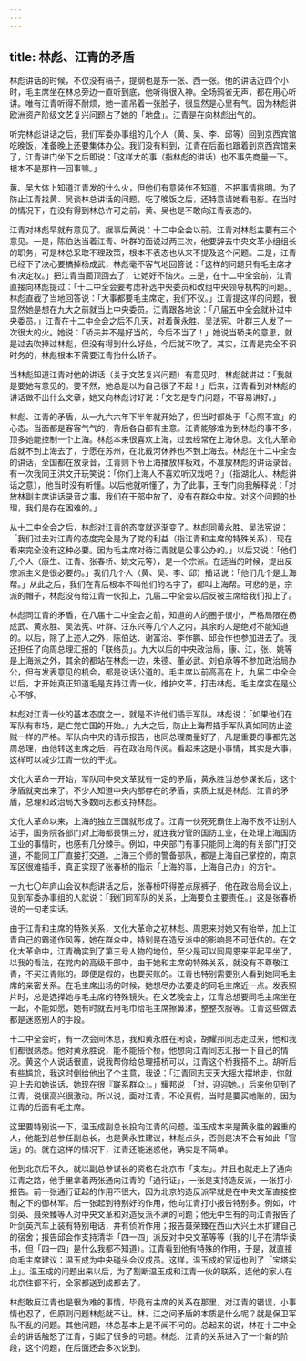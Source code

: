 ```yaml
---
---
---
```

title: 林彪、江青的矛盾
---




林彪讲话的时候，不仅没有稿子，提纲也是东一张、西一张。他的讲话近四个小时，毛主席坐在林总旁边一直听到底，他听得很入神。全场鸦雀无声，都在用心听讲。唯有江青听得不耐烦，她一直吊着一张脸子，很显然是心里有气。因为林彪讲欧洲资产阶级文艺复兴问题占了她的「地盘」。江青是在向林彪出气的。

听完林彪讲话之后，我们军委办事组的几个人（黄、吴、李、邱等）回到京西宾馆吃晚饭，准备晚上还要集体办公。我们没有料到，江青在后面也跟着到京西宾馆来了，江青进门坐下之后即说：「这样大的事（指林彪的讲话）也不事先商量一下。根本不是那样一回事嘛。」

黄、吴大体上知道江青发的什么火，但他们有意装作不知道，不把事情挑明。为了防止江青找黄、吴谈林总讲话的问题，吃了晚饭之后，还特意请她看电影。在当时的情况下，在没有得到林总许可之前，黄、吴也是不敢向江青表态的。

江青对林彪早就有意见了。据事后黄说：十二中全会以前，江青对林彪主要有三个意见。一是，陈伯达当着江青、叶群的面说过两三次，他要辞去中央文革小组组长的职务，可是林总采取不理政策，根本不表态也从来不提及这个问题。二是，江青已经下了决心要搞掉杨成武，林彪毫不客气地回答说：「这样的问题只有毛主席才有决定权。」把江青当面顶回去了，让她好不恼火。三是，在十二中全会前，江青直接向林彪提过：「十二中全会要考虑补选中央委员和改组中央领导机构的问题。」林彪直截了当地回答说：「大事都要毛主席定，我们不议。」江青提这样的问题，很显然她是想在九大之前就当上中央委员。江青跟各地说：「八届五中全会就补过中央委员。」江青在十二中全会之后不几天，对着黄永胜、吴法宪、叶群三人发了一次很大的火。她说：「轿夫并不是好当的，今后不当了！」她说当轿夫的意思，就是过去吹捧过林彪，但没有得到什么好处，今后就不吹了。其实，江青是完全不识时务的，林彪根本不需要江青抬什么轿子。

当林彪知道江青对他的讲话（关于文艺复兴问题）有意见时，林彪就讲过：「我就是要她有意见的。要不然，她总是以为自己很了不起！」后来，江青看到对林彪的讲话做不出什么文章，她又向林彪讨好说：「文艺是专门问题，不容易讲好。」

林彪、江青的矛盾，从一九六六年下半年就开始了，但当时都处于「心照不宣」的心态。当面都是客客气气的，背后各自都有主意。江青能够难为到林彪的事不多，顶多她能控制一个上海。林彪本来很喜欢上海，过去经常在上海休息。文化大革命后就不到上海去了，宁愿在苏州，在北戴河休养也不到上海去。林彪在十二中全会的讲话，全国都在放录音，江青则下令上海播放样板戏，不准放林彪的讲话录音。有一次我同王洪文开玩笑说：「你们上海人不喜欢听汉戏吧？」（指湖北人、林彪讲话之意），他当时没有听懂。以后他就听懂了，为了此事，王专门向我解释说：「对放林副主席讲话录音之事，我们在干部中放了，没有在群众中放。对这个问题的处理，我们是存在困难的。」

从十二中全会之后，林彪对江青的态度就逐渐变了。林彪同黄永胜、吴法宪说：「我们过去对江青的态度完全是为了党的利益（指江青和主席的特殊关系），现在看来完全没有这种必要。因为毛主席对待江青就是公事公办的。」以后又说：「他们几个人（康生、江青、张春桥、姚文元等），是一个宗派。在适当的时候，提出反宗派主义是很必要的。」我们几个人（黄、吴、李、邱）插话说：「他们几个是上海帮。」从此之后，我们在背后根本不叫他们的名字了，都叫上海帮。可悲的是，宗派的帽子，林彪没有给江青一伙扣上，九届二中全会以后反被主席给我们扣上了。

林彪同江青的矛盾，在八届十二中全会之前，知道的人的圈子很小，严格局限在杨成武、黄永胜、吴法宪、叶群、汪东兴等几个人之内，其余的人是绝对不能知道的。以后，除了上述人之外，陈伯达、谢富治、李作鹏、邱会作也参加进去了。我还担任了向周总理汇报的「联络员」。九大以后的中央政治局，康、江，张、姚等是上海派之外，其余的都站在林彪一边，朱德、董必武、刘伯承等不参加政治局办公，但有发表意见的机会，都是说话公道的。毛主席以前高高在上，九届二中全会以后，才开始真正知道毛是支持江青一伙，维护文革，打击林彪。毛主席实在是公心不够。

林彪对江青一伙的基本态度之一，就是不许他们插手军队。林彪说：「如果他们在军队有市场，是亡党亡国的开始。」九大之后，防止上海帮插手军队真如同防止盗贼一样的严格。军队向中央的请示报告，也同总理商量好了，凡是重要的事都先送周总理，由他转送主席之后，再在政治局传阅。看起来这是小事情，其实是大事，这样可以减少江青一伙的干扰。

文化大革命一开始，军队同中央文革就有一定的矛盾，黄永胜当总参谋长后，这个矛盾就突出来了。不少人知道中央内部存在的矛盾，实质上就是林彪、江青的矛盾，总理和政治局大多数同志都支持林彪。

文化大革命以来，上海的独立王国就形成了。江青一伙死死霸住上海不放不让别人沾手，国务院各部门对上海都畏惧三分，就连我分管的国防工业，在处理上海国防工业的事情时，也感有几分棘手。例如，中央部门有事只能同上海的有关部门打交道，不能同工厂直接打交道。上海三个师的警备部队，都是上海自己掌控的，南京军区很难插手，真正实现了张春桥的指示「上海的事，上海自己办」的方针。

一九七〇年庐山会议林彪讲话之后，张春桥吓得差点尿裤子，他在政治局会议上，见到军委办事组的人就说：「我们同军队的关系，上海要负主要责任。」这是张春桥说的一句老实话。

由于江青和主席的特殊关系，文化大革命之初林彪、周恩来对她又有抬举，加上江青自己的霸道作风等，她在群众中，特别是在造反派中的影响是不可低估的。在文化大革命中，江青确实到了第三号人物的地位，至少是可以同周恩来平起平坐了。以我的看法，在党内的高级干部中，由于她和主席的特殊关系，就没有不尊敬江青，不买江青账的。即便是假的，也要买账的。江青也特别需要别人看到她同毛主席的亲密关系。在毛主席出场的时候，她想尽办法要走的同毛主席近一点。发表照片时，总是选择她与毛主席的特殊镜头。在文艺晚会上，江青总想要同毛主席坐在一起，不能如愿，她有时就去用毛巾给毛主席擦鼻涕，整整衣服等。江青这些做法都是迷惑别人的手段。

十二中全会时，有一次会间休息，我和黄永胜在闲谈，胡耀邦同志走过来，他和我们都很熟悉。他对黄永胜说，能不能搭个桥，他想向江青同志汇报一下自己的情况。黄这个人说话很直，说我帮你给总理搭桥可以，江青这个桥我搭不上。胡听后有些尴尬，我这时倒给他出了个主意，我说：「江青同志天天大摇大摆地走，你就迎上去和她说话，她现在很『联系群众』。」耀邦说：「对，迎迎她。」后来他见到了江青，说很高兴很激动。所以说，面对江青，不论真假，当时是要买她账的，因为江青的后面有毛主席。

这里要特别说一下，温玉成副总长投向江青的问题。温玉成本来是黄永胜的器重的人，他能到总参任副总长，也是黄永胜建议，林彪点头，否则是决不会有如此「官运」的。就在这样的情况下，江青还能迷惑他，确实是不简单。

他到北京后不久，就以副总参谋长的资格在北京市「支左」。并且也就走上了通向江青之路，他手里拿着两张通向江青的「通行证」，一张是支持造反派，一张打小报告。前一张通行证起的作用不很大，因为北京的造反派早就是在中央文革直接控制之下的御林军。后一张起到特别好的作用，他向江青打小报告特别多。例如，叶剑英、聂荣臻等人对中央文革和对造反派不满的问题；他无中生有的向江青报告了叶剑英汽车上装有特别电话，并有侦听作用；报告聂荣臻在西山大兴土木扩建自己的宿舍；报告邱会作支持清华「四一四」派反对中央文革等等（我的儿子在清华读书，但「四一四」是什么我都不知道）。江青看到他有特殊的作用，于是，就直接向毛主席建议：温玉成为中央碰头会议成员。这样，温玉成的官运也到了「宝塔尖上」。温玉成的问题出来以后，为了割断温玉成和江青一伙的联系，连他的家人在北京住都不行，全家都送到成都去了。

林彪敢反江青也是很为难的事情，毕竟有主席的关系在那里，对江青的错误，小事情也忍了，但原则问题林彪就不让。林、江之间矛盾的本质是什么呢？就是保卫军队不乱的问题。其他问题，林总基本上是不闻不问的。总起来的说，林在十二中全会的讲话触怒了江青，引起了很多的问题。林彪、江青的关系进入了一个新的阶段，这个问题，在后面还会多次说到。
